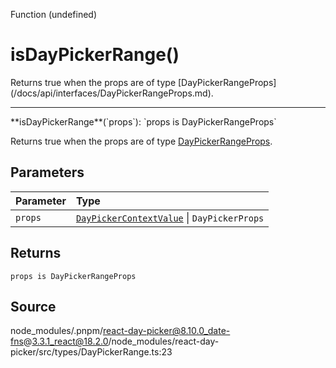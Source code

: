 <SectionTitle>Function (undefined)</SectionTitle>

# isDayPickerRange()

<Description>
  Returns true when the props are of type
  [DayPickerRangeProps](/docs/api/interfaces/DayPickerRangeProps.md).
</Description>

---

<a id="undefined" name="undefined"></a>

<SignatureMemberIdentifier>
  **isDayPickerRange**(`props`): `props is DayPickerRangeProps`
</SignatureMemberIdentifier>

Returns true when the props are of type [DayPickerRangeProps](/docs/api/interfaces/DayPickerRangeProps.md).

## Parameters

| Parameter | Type                                                                                         |
| :-------- | :------------------------------------------------------------------------------------------- |
| `props`   | [`DayPickerContextValue`](/docs/api/interfaces/DayPickerContextValue.md) \| `DayPickerProps` |

## Returns

`props is DayPickerRangeProps`

## Source

node_modules/.pnpm/react-day-picker@8.10.0_date-fns@3.3.1_react@18.2.0/node_modules/react-day-picker/src/types/DayPickerRange.ts:23
